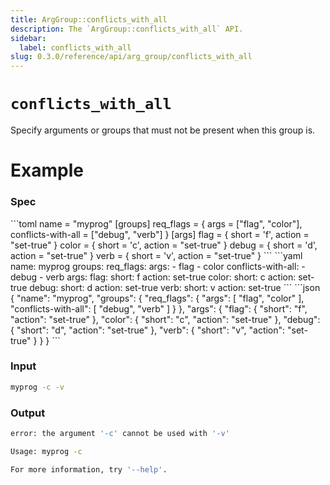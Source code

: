 ```yaml
---
title: ArgGroup::conflicts_with_all
description: The `ArgGroup::conflicts_with_all` API.
sidebar:
  label: conflicts_with_all
slug: 0.3.0/reference/api/arg_group/conflicts_with_all
---
```



# `conflicts_with_all` <LinkButton href="https://docs.rs/clap/latest/clap/struct.ArgGroup.html#method.conflicts_with_all" icon="open-book" variant="minimal" />

<Badge text="since 0.1.0" size="small" />

Specify arguments or groups that must not be present when this group is.

# Example

### Spec

<Tabs syncKey="format">
  <TabItem label="TOML">
    ```toml
    name = "myprog"
    [groups]
    req_flags = { args = ["flag", "color"], conflicts-with-all = ["debug", "verb"] }
    [args]
    flag = { short = 'f', action = "set-true" }
    color = { short = 'c', action = "set-true" }
    debug = { short = 'd', action = "set-true" }
    verb = { short = 'v', action = "set-true" }
    ```
  </TabItem>

  <TabItem label="YAML">
    ```yaml
    name: myprog
    groups:
      req_flags:
        args:
        - flag
        - color
        conflicts-with-all:
        - debug
        - verb
    args:
      flag:
        short: f
        action: set-true
      color:
        short: c
        action: set-true
      debug:
        short: d
        action: set-true
      verb:
        short: v
        action: set-true
    ```
  </TabItem>

  <TabItem label="JSON">
    ```json
    {
      "name": "myprog",
      "groups": {
        "req_flags": {
          "args": [
            "flag",
            "color"
          ],
          "conflicts-with-all": [
            "debug",
            "verb"
          ]
        }
      },
      "args": {
        "flag": {
          "short": "f",
          "action": "set-true"
        },
        "color": {
          "short": "c",
          "action": "set-true"
        },
        "debug": {
          "short": "d",
          "action": "set-true"
        },
        "verb": {
          "short": "v",
          "action": "set-true"
        }
      }
    }
    ```
  </TabItem>
</Tabs>

### Input

```bash
myprog -c -v
```

### Output

```bash
error: the argument '-c' cannot be used with '-v'

Usage: myprog -c

For more information, try '--help'.
```
